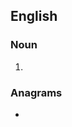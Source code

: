 ==English==

===Noun===
{{head|en|noun plural form}}

# {{plural of|resin|lang=en}}

===Anagrams===
* {{anagrams|en|Isners|rinses|serins|sirens}}